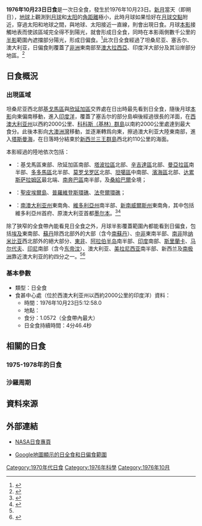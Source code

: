 {{NoteTA
|G1=Toponym
|1=zh-cn:桑给巴尔; zh-tw:尚西巴; zh-hk:桑給巴爾
|2=zh-cn:维多利亚州; zh-tw:維多利亞省; zh-hk:維多利亞州
}}
{{Infobox Solar eclipse
| Year        = 1976
| Month       = 10
| Day         = 23
| Type        = 日全食
| Image       = SE1976Oct23T.png
| Image size  = 200px
| Image intro = 1976年10月23日日全食路徑圖
  <!--   日食資料   -->
| Gamma       = -0.3270
| Mag         = 1.0572
| Saros       = 133
| Saros total = 72
| Saros seq   = 43
  <!--     食甚     -->
| Duration    = 4分46.4秒
| Location    = [[印度洋|印度洋]]東部
| Coords      = {{coord|29|59.5|S|92|16.5|E}}
| Width       = 199.1公里
  <!--   開始時間   -->
| Partial     = 
| Start type  = 
| Centre      = 
| Greatest    = 5:12:58.0
  <!--     倒數     -->
| hour        = 05
| minute      = 12
| second      = 58
| Duration_s  = 
}}
'''1976年10月23日日食'''是一次日全食，發生於1976年10月23日。[[新月|新月]]當天（即朔日），[[地球|地球]]上觀測到[[月球|月球]]和[[太阳|太阳]]的[[角距離|角距離]]極小，此時月球如果恰好在[[月球交點|月球交點]]附近，穿過太阳和地球之間，與地球、太阳接近一直線，則會出現日食。月球[[本影|本影]]接觸地表而使該區域完全得不到陽光，就會形成日全食，同時在本影兩側數千公里的[[半影|半影]]範圍內遮擋部分陽光，形成日偏食。<ref name="astron">{{cite web|author=樊忠玉|title=日（月）食|url=http://www.astron.ac.cn/bencandy-51-1630-1.htm|publisher=中国天文科普网|accessdate=2016-03-15|archive-date=2014-09-17|archive-url=https://web.archive.org/web/20140917080048/http://www.astron.ac.cn/bencandy-51-1630-1.htm|dead-url=no}}</ref>此次日全食經過了坦桑尼亚、塞舌尔、澳大利亚，日偏食則覆蓋了[[非洲|非洲]]東南部至[[澳大拉西亞|澳大拉西亞]]、印度洋大部分及其沿岸部分地區。<ref name="NASAGIF">{{cite web|author=Fred Espenak|title=Total Solar Eclipse of 1976 Oct 23|url=http://eclipse.gsfc.nasa.gov/SEplot/SEplot1951/SE1976Oct23T.GIF|publisher=NASA Eclipse Web Site|accessdate=2016-03-15|archive-date=2020-10-20|archive-url=https://web.archive.org/web/20201020053030/https://eclipse.gsfc.nasa.gov/SEplot/SEplot1951/SE1976Oct23T.GIF|dead-url=no}}{{en}}</ref>

== 日食概況 ==
=== 出現區域 ===
坦桑尼亚西北部[[基戈馬區|基戈馬區]]與[[欣延加區|欣延加區]]交界處在日出時最先看到日全食，隨後月球[[本影|本影]]向東偏南移動，進入[[印度洋|印度洋]]，覆蓋了塞舌尔的部分島嶼後經過很長的洋面，在[[西澳大利亚州|西澳大利亚州]]以西約2000公里、[[科科斯（基林）群島|科科斯（基林）群島]]以南約2000公里處達到最大食分。此後本影向[[大澳洲灣|大澳洲灣]]移動，並逐漸轉爲向東，擦過澳大利亚大陸東南部，進入[[塔斯曼海|塔斯曼海]]，在日落時分結束於[[新西兰|新西兰]][[三王群島|三王群島]]西北約110公里的海面。

本影經過的陸地依次包括：
*{{TZA}}：基戈馬區東部、欣延加區南部、[[塔波拉區|塔波拉區]]北部、[[辛吉達區|辛吉達區]]北部、[[曼亞拉區|曼亞拉區]]南半部、[[多多馬區|多多馬區]]北半部、[[莫罗戈罗区|莫罗戈罗区]]北部、[[坦噶區|坦噶區]]中南部、[[濱海區|濱海區]]北部、[[达累斯萨拉姆区|达累斯萨拉姆区]]最北端、[[南奔巴區|南奔巴區]]南半部，及[[桑給巴爾|桑給巴爾]]全境；
*{{flag|SYC|1976}}：[[聖皮埃爾島_(塞舌爾)|聖皮埃爾島]]、[[普羅維登斯環礁|普羅維登斯環礁]]、[[法夸爾環礁|法夸爾環礁]]；
*{{AUS}}：[[南澳大利亚州|南澳大利亚州]]東南角、[[維多利亞州|維多利亞州]]南半部、[[新南威爾斯州|新南威爾斯州]]東南角，其中包括維多利亞州首府、原澳大利亚首都[[墨尔本|墨尔本]]。<ref>{{cite web|author=Fred Espenak|title=Total Solar Eclipse of 1976 Oct 23 - Google Maps and Solar Eclipse Paths|url=http://eclipse.gsfc.nasa.gov/SEgoogle/SEgoogle1951/SE1976Oct23Tgoogle.html|publisher=NASA Eclipse Web Site|accessdate=2016-03-15|archive-date=2020-10-20|archive-url=https://web.archive.org/web/20201020151242/https://eclipse.gsfc.nasa.gov/SEgoogle/SEgoogle1951/SE1976Oct23Tgoogle.html|dead-url=no}}{{en}}</ref><ref>{{cite web|author=Xavier M. Jubier|title=Eclipse Totale de Soleil du 23 octobre 1976 - Cartographie Interactive Google (1976 October 23 Total Solar Eclipse - Interactive Google Map)|url=http://xjubier.free.fr/site_pages/solar_eclipses/xSE_GoogleMap3.php?Ecl=+19761023|accessdate=2016-03-15|archive-date=2019-11-19|archive-url=https://web.archive.org/web/20191119074359/http://xjubier.free.fr/site_pages/solar_eclipses/xSE_GoogleMap3.php?Ecl=+19761023|dead-url=no}}{{fr}}{{en}}</ref>

除了狹窄的全食帶內能看見日全食之外，月球半影覆蓋範圍內都能看到日偏食，包括[[埃及|埃及]]東南部、[[苏丹共和国|蘇丹]]除西北部外的大部（含今[[南蘇丹|南蘇丹]]）、[[中部非洲|中非]]東南半部、[[南部非洲|南非]]除[[纳米比亚|纳米比亚]]西北部外的絕大部分、[[东部非洲|東非]]、[[阿拉伯半岛|阿拉伯半岛]]南半部、[[印度|印度]]南部、[[斯里蘭卡|斯里蘭卡]]、[[马尔代夫|马尔代夫]]、[[印度尼西亚|印尼]]南部（含今[[东帝汶|东帝汶]]）、澳大利亚、[[美拉尼西亚|美拉尼西亚]]南半部、新西兰及[[南极洲|南极洲]]靠近澳大利亚的約四分之一。<ref name="NASAGIF"/><ref>{{cite web|author=Fred Espenak|title=Catalog of Solar Eclipses (1901 to 2000)|url=http://eclipse.gsfc.nasa.gov/SEcat5/SE1901-2000.html|publisher=NASA Eclipse Web Site|accessdate=2016-03-15|archive-date=2008-08-29|archive-url=https://web.archive.org/web/20080829151131/http://eclipse.gsfc.nasa.gov/SEcat5/SE1901-2000.html|dead-url=no}}{{en}}</ref>

=== 基本參數 ===
{{NoteUTC}}
* 類型：日全食
* 食甚中心處（位於西澳大利亚州以西約2000公里的印度洋）資料：
** 時間：1976年10月23日5:12:58.0
** 地點：{{coord|29|59.5|S|92|16.5|E}}
** 食分：1.0572（全食帶內最大）
** 日全食持續時間：4分46.4秒

== 相關的日食 ==
=== 1975-1978年的日食 ===
{{Solar eclipse set 1975-1978}}

=== 沙羅周期 ===
{{Solar Saros series 133}}

== 資料來源 ==
{{reflist}}

== 外部連結 ==
{{日食主題}}
* [http://eclipse.gsfc.nasa.gov/solar.html NASA日食專頁]{{Wayback|url=http://eclipse.gsfc.nasa.gov/solar.html |date=20190108200537 }}{{en}}
{{Solar eclipse NASA reference|1951/SE1976Oct23T}}
* [http://xjubier.free.fr/site_pages/solar_eclipses/xSE_GoogleMap3.php?Ecl=+19761023 Google地圖顯示的日全食和日偏食範圍]{{Wayback|url=http://xjubier.free.fr/site_pages/solar_eclipses/xSE_GoogleMap3.php?Ecl=+19761023 |date=20191119074359 }}{{fr}}{{en}}

{{Solar eclipses
|nature=日全食
|previous=[[1976年4月29日日食|1976年4月29日日食]]|natureprevious=日環食
|previoussamenature=[[1974年6月20日日食|1974年6月20日日食]]
|next=[[1977年4月18日日食|1977年4月18日日食]]|naturenext=日環食
|nextsamenature=[[1977年10月12日日食|1977年10月12日日食]]
}}
{{日食}}

[[Category:1970年代日食|Category:1970年代日食]]
[[Category:1976年科學|Category:1976年科學]]
[[Category:1976年10月|Category:1976年10月]]